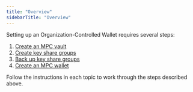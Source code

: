 ```yaml
---
title: "Overview"
sidebarTitle: "Overview"
---
```


Setting up an Organization-Controlled Wallet requires several steps:
1. [Create an MPC vault](/cn/portal/mpc-wallets/ocw/create-mpc-vault)
2. [Create key share groups](/cn/portal/mpc-wallets/ocw/create-key-share-groups)
3. [Back up key share groups](/cn/portal/mpc-wallets/ocw/back-up-key-share-groups)
4. [Create an MPC wallet](/cn/portal/mpc-wallets/ocw/create-mpc-wallet)

Follow the instructions in each topic to work through the steps described above.
